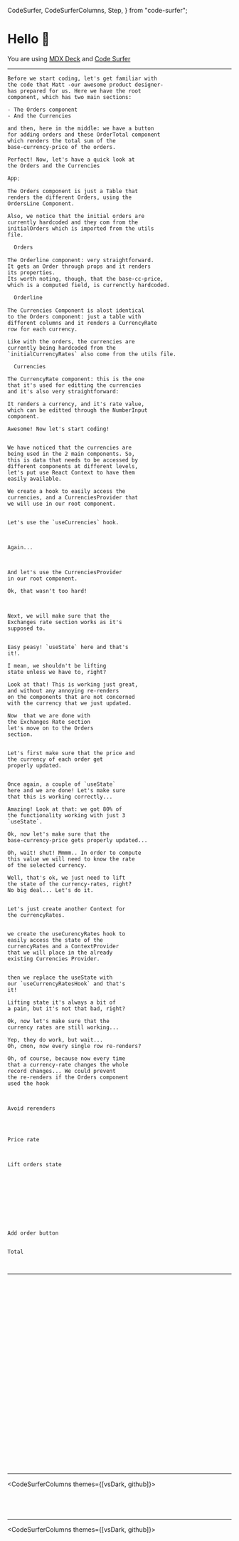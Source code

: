   CodeSurfer,
  CodeSurferColumns,
  Step,
} from "code-surfer";


# Hello 👋

You are using [MDX Deck](https://github.com/jxnblk/mdx-deck) and [Code Surfer](https://codesurfer.pomb.us)

---

<NotesCodeSurfer>

```notes checkout:react-local-state/1
Before we start coding, let's get familiar with
the code that Matt -our awesome product designer-
has prepared for us. Here we have the root
component, which has two main sections:

- The Orders component
- And the Currencies

and then, here in the middle: we have a button
for adding orders and these OrderTotal component
which renders the total sum of the
base-currency-price of the orders.

Perfect! Now, let's have a quick look at
the Orders and the Currencies
```

```jsx 86:97 file="./codeblocks/react/01_startingpoint.tsx" subtitle="Starting point"
App;
```

```notes
The Orders component is just a Table that
renders the different Orders, using the
OrdersLine Component.

Also, we notice that the initial orders are
currently hardcoded and they com from the
initialOrders which is imported from the utils
file.
```

```diff 70:78
  Orders
```

```notes
The Orderline component: very straightforward.
It gets an Order through props and it renders
its properties.
Its worth noting, though, that the base-cc-price,
which is a computed field, is currenctly hardcoded.
```

```diff 55:68
  Orderline
```

```notes
The Currencies Component is alost identical
to the Orders component: just a table with
different columns and it renders a CurrencyRate
row for each currency.

Like with the orders, the currencies are
currently being hardcoded from the
`initialCurrencyRates` also come from the utils file.
```

```diff 23:32
  Currencies
```

```notes
The CurrencyRate component: this is the one 
that it's used for editting the currencies
and it's also very straightforward:

It renders a currency, and it's rate value,
which can be editted through the NumberInput
component.

Awesome! Now let's start coding!
```

```diff 11:21
```

```notes checkout:react-local-state/2
We have noticed that the currencies are
being used in the 2 main components. So,
this is data that needs to be accessed by
different components at different levels,
let's put use React Context to have them
easily available.

We create a hook to easily access the
currencies, and a CurrenciesProvider that
we will use in our root component.
```

```jsx 12:23 file="./codeblocks/react/02_1currencyContext.tsx"
```

```notes
Let's use the `useCurrencies` hook.
```

```diff 37:46
```

```jsx 37:46 file="./codeblocks/react/02_2currencyContext.tsx"
```

```notes
Again...
```

```diff 48:67
```

```jsx 48:67 file="./codeblocks/react/02_3currencyContext.tsx"
```

```notes
And let's use the CurrenciesProvider
in our root component.

Ok, that wasn't too hard!
```

```diff 100:111
```

```jsx 101,112 file="./codeblocks/react/02_4currencyContext.tsx"
```

```notes
Next, we will make sure that the
Exchanges rate section works as it's
supposed to.
```

```diff 25:35
```

```notes checkout:react-local-state/3
Easy peasy! `useState` here and that's
it!.

I mean, we shouldn't be lifting
state unless we have to, right?

Look at that! This is working just great,
and without any annoying re-renders
on the components that are not concerned
with the currency that we just updated.

Now  that we are done with
the Exchanges Rate section
let's move on to the Orders
section.
```

```jsx 26,31 file="./codeblocks/react/03_exchangeRate.tsx"
```

```notes
Let's first make sure that the price and
the currency of each order get
properly updated.
```

```diff 69:82
```

```notes checkout:react-local-state/4
Once again, a couple of `useState`
here and we are done! Let's make sure
that this is working correctly...

Amazing! Look at that: we got 80% of
the functionality working with just 3
`useState`.

Ok, now let's make sure that the
base-currency-price gets properly updated...

Oh, wait! shut! Mmmm.. In order to compute
this value we will need to know the rate
of the selected currency.

Well, that's ok, we just need to lift
the state of the currency-rates, right?
No big deal... Let's do it.
```

```jsx file="./codeblocks/react/04_orderLinePrice.tsx" subtitle="Add price state"
```

```notes
Let's just create another Context for
the currencyRates.
```

```diff 12:23
```

```notes checkout:react-local-state/5
we create the useCurencyRates hook to
easily access the state of the
currencyRates and a ContextProvider
that we will place in the already
existing Currencies Provider.
```

```jsx 19:23,29,31 file="./codeblocks/react/05_1liftCurrencyRates.tsx"
```

```notes
then we replace the useState with
our `useCurrencyRatesHook` and that's
it!

Lifting state it's always a bit of
a pain, but it's not that bad, right?

Ok, now let's make sure that the
currency rates are still working...

Yep, they do work, but wait...
Oh, cmon, now every single row re-renders?

Oh, of course, because now every time
that a currency-rate changes the whole
record changes... We could prevent
the re-renders if the Orders component
used the hook

```

```diff 36:46
```

```jsx 37:38,45:47 file="./codeblocks/react/05_2liftCurrencyRates.tsx"
```

```notes checkout:react-local-state/7
Avoid rerenders
```

```diff 36:63
```

```jsx 36:40,57,60:66 file="./codeblocks/react/06_avoidRerenders.tsx" subtitle="Avoid rerenders"
```

```diff 93:108
```

```notes checkout:react-local-state/8
Price rate
```

```jsx 97:98,108 file="./codeblocks/react/07_orderLinePrice.tsx" subtitle="Price rate"
```

```diff 15:55 subtitle="Lift orders state"
```

```notes checkout:react-local-state/9
Lift orders state
```

```jsx 44:80 file="./codeblocks/react/08_1liftOrdersState.tsx"
```

```jsx 82:93 file="./codeblocks/react/08_2liftOrdersState.tsx"
```

```diff 171:180
```

```jsx 172:173,177:182 file="./codeblocks/react/08_3liftOrdersState.tsx"
```

```diff 152:169
```

```jsx 152:156,164:166,172:174 file="./codeblocks/react/08_4liftOrdersState.tsx"
```

```diff 204:217
```

```jsx 206,217 file="./codeblocks/react/08_5liftOrdersState.tsx"
```

```diff 211 subtitle="Add order button"
```

```notes checkout:react-local-state/10
Add order button
```

```jsx 201:212,226 file="./codeblocks/react/09_addOrderButton.tsx"

```

```notes checkout:react-local-state/11
Total
```

```diff 214:217
```

```jsx file="./codeblocks/react/10_calculateTotal.tsx" subtitle="Calculate total"

```

</NotesCodeSurfer>

---

<NotesCodeSurfer>

```jsx 86:97 file="./codeblocks/react-rxjs/01_startingpoint.tsx"
```

```jsx 13 file="./codeblocks/react-rxjs/02_1useCurrencies.tsx"
```

```diff 28
```

```jsx 28 file="./codeblocks/react-rxjs/02_2useCurrencies.tsx"
```

```diff 42
```

```jsx 42 file="./codeblocks/react-rxjs/02_3useCurrencies.tsx"
```

```jsx 15:19 file="./codeblocks/react-rxjs/03_1exchangeCurrencies.tsx"
```

```diff 21:31
```

```jsx 23,30:32 file="./codeblocks/react-rxjs/03_2exchangeCurrencies.tsx"
```

```jsx 22:36 file="./codeblocks/react-rxjs/04_1orderLinePriceCurrency.tsx"
```

```diff 102:111
```

```jsx 103,107:109 file="./codeblocks/react-rxjs/04_2orderLinePriceCurrency.tsx"
```

```diff 87:100
```

```jsx 88,95:97,103:105 file="./codeblocks/react-rxjs/04_3orderLinePriceCurrency.tsx"
```

```diff 28:36
```

```jsx 18,34:37,42 file="./codeblocks/react-rxjs/05_1orderLineBaseCurrency.tsx"
```

```diff 116
```

```jsx 116 file="./codeblocks/react-rxjs/05_2orderLineBaseCurrency.tsx"
```

```diff 24
```

```jsx 25:33,39 file="./codeblocks/react-rxjs/06_1addOrder.tsx"
```

```diff 153
```

```jsx 153 file="./codeblocks/react-rxjs/06_2addOrder.tsx"
```

```diff 27,51
```

```jsx 27,55:58 file="./codeblocks/react-rxjs/07_1Total.tsx"
```

```diff 149:152
```

```jsx 150 file="./codeblocks/react-rxjs/07_2Total.tsx"
```

```jsx 155,166 file="./codeblocks/react-rxjs/07_3Total.tsx"
```

```diff 141:143
```

```jsx 141 file="./codeblocks/react-rxjs/07_4Total.tsx"
```

```diff 110
```

```jsx 111 file="./codeblocks/react-rxjs/08_perf.tsx"
```

</NotesCodeSurfer>

---

<CodeSurferColumns themes={[vsDark, github]}>

<Step>

```jsx file="./codeblocks/react/01_startingpoint.tsx"
```

```jsx file="./codeblocks/react-rxjs/01_startingpoint.tsx"
```

</Step>

<Step>

```jsx file="./codeblocks/react/10_calculateTotal.tsx"
```

```jsx file="./codeblocks/react-rxjs/08_perf.tsx"
```

</Step>

</CodeSurferColumns>

---

<CodeSurferColumns themes={[vsDark, github]}>

<Step>

```jsx file="./codeblocks/react/01_startingpoint.tsx"
```

```jsx file="./codeblocks/react-rxjs/01_startingpoint.tsx"
```

</Step>

<Step>

```jsx file="./codeblocks/react/02_4currencyContext.tsx"
```

```jsx file="./codeblocks/react-rxjs/02_3useCurrencies.tsx"
```

</Step>

<Step>

```jsx file="./codeblocks/react/03_exchangeRate.tsx"
```

```jsx file="./codeblocks/react-rxjs/03_2exchangeCurrencies.tsx"
```

</Step>

<Step>

```jsx file="./codeblocks/react/04_orderLinePrice.tsx"
```

```jsx file="./codeblocks/react-rxjs/04_3orderLinePriceCurrency.tsx"
```

</Step>

<Step>

```jsx file="./codeblocks/react/07_orderLinePrice.tsx"
```

```jsx file="./codeblocks/react-rxjs/05_2orderLineBaseCurrency.tsx"
```

</Step>

<Step>

```jsx file="./codeblocks/react/09_addOrderButton.tsx"
```

```jsx file="./codeblocks/react-rxjs/06_2addOrder.tsx"
```

</Step>

<Step>

```jsx file="./codeblocks/react/10_calculateTotal.tsx"
```

```jsx file="./codeblocks/react-rxjs/08_perf.tsx"
```

</Step>

</CodeSurferColumns>
